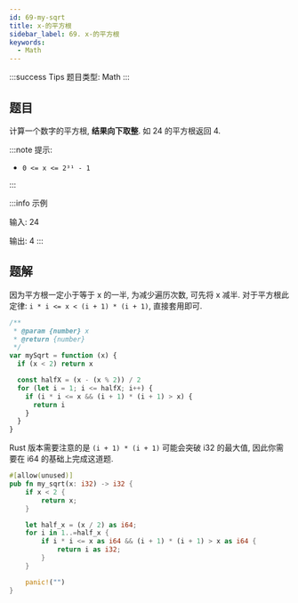 ```yaml
---
id: 69-my-sqrt
title: x-的平方根
sidebar_label: 69. x-的平方根
keywords:
  - Math
---
```


:::success Tips
题目类型: Math
:::

## 题目

计算一个数字的平方根, **结果向下取整**. 如 24 的平方根返回 4.


:::note 提示:

- `0 <= x <= 2³¹ - 1`

:::

:::info 示例

输入: 24

输出: 4
:::

## 题解

因为平方根一定小于等于 x 的一半, 为减少遍历次数, 可先将 x 减半. 对于平方根此定律: `i * i <= x < (i + 1) * (i + 1)`, 直接套用即可.


<Tabs>
  <TabItem value="JavaScript" label="JavaScript" default>

```ts
/**
 * @param {number} x
 * @return {number}
 */
var mySqrt = function (x) {
  if (x < 2) return x

  const halfX = (x - (x % 2)) / 2
  for (let i = 1; i <= halfX; i++) {
    if (i * i <= x && (i + 1) * (i + 1) > x) {
      return i
    }
  }
}
```

</TabItem>
<TabItem value="Rust" label="Rust">

Rust 版本需要注意的是 `(i + 1) * (i + 1)` 可能会突破 i32 的最大值, 因此你需要在 i64 的基础上完成这道题.

```rust
#[allow(unused)]
pub fn my_sqrt(x: i32) -> i32 {
    if x < 2 {
        return x;
    }

    let half_x = (x / 2) as i64;
    for i in 1..=half_x {
        if i * i <= x as i64 && (i + 1) * (i + 1) > x as i64 {
            return i as i32;
        }
    }

    panic!("")
}
```

</TabItem>
</Tabs>
